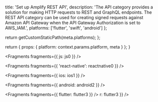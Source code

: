 
  title: 'Set up Amplify REST API',
  description:
    'The API category provides a solution for making HTTP requests to REST and GraphQL endpoints. The REST API category can be used for creating signed requests against Amazon API Gateway when the API Gateway Authorization is set to AWS_IAM.',
  platforms: ['flutter', 'swift', 'android']
};

  return getCustomStaticPath(meta.platforms);
};

  return {
    props: {
      platform: context.params.platform,
      meta
    }
  };
}


<Fragments fragments={{ js: js0 }} />


<Fragments fragments={{ 'react-native': reactnative0 }} />


<Fragments fragments={{ ios: ios1 }} />


<Fragments fragments={{ android: android2 }} />


<Fragments fragments={{ flutter: flutter3 }} />
r: flutter3 }} />
